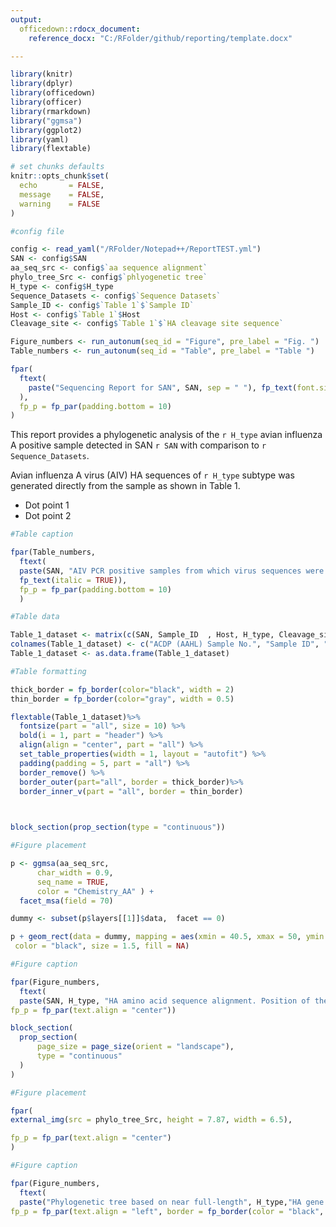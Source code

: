 ```yaml
---
output:
  officedown::rdocx_document:
    reference_docx: "C:/RFolder/github/reporting/template.docx"

---
```


```r
library(knitr)
library(dplyr)
library(officedown)
library(officer)
library(rmarkdown)
library("ggmsa")
library(ggplot2)
library(yaml)
library(flextable)

# set chunks defaults
knitr::opts_chunk$set(
  echo       = FALSE,
  message    = FALSE,
  warning    = FALSE
)

#config file

config <- read_yaml("/RFolder/Notepad++/ReportTEST.yml")
SAN <- config$SAN
aa_seq_src <- config$`aa sequence alignment`
phylo_tree_Src <- config$`phlyogenetic tree`
H_type <- config$H_type
Sequence_Datasets <- config$`Sequence Datasets`
Sample_ID <- config$`Table 1`$`Sample ID`
Host <- config$`Table 1`$Host
Cleavage_site <- config$`Table 1`$`HA cleavage site sequence`

Figure_numbers <- run_autonum(seq_id = "Figure", pre_label = "Fig. ")
Table_numbers <- run_autonum(seq_id = "Table", pre_label = "Table ")

```

```r

fpar(
  ftext(
    paste("Sequencing Report for SAN", SAN, sep = " "), fp_text(font.size = 14, bold = TRUE)
  ),
  fp_p = fp_par(padding.bottom = 10)
)

```

This report provides a phylogenetic analysis of the `r H_type` avian influenza A positive sample detected in SAN `r SAN` with comparison to `r Sequence_Datasets`.

Avian influenza A virus (AIV) HA sequences of `r H_type` subtype was generated directly from the sample as shown in Table 1.

* Dot point 1
* Dot point 2

```r

#Table caption

fpar(Table_numbers,
  ftext(
  paste(SAN, "AIV PCR positive samples from which virus sequences were obtained", sep = " "), 
  fp_text(italic = TRUE)),
  fp_p = fp_par(padding.bottom = 10)
  )

#Table data 

Table_1_dataset <- matrix(c(SAN, Sample_ID  , Host, H_type, Cleavage_site), ncol = 5)
colnames(Table_1_dataset) <- c("ACDP (AAHL) Sample No.", "Sample ID", "Host", "Subtype", "HA cleavage site sequence")
Table_1_dataset <- as.data.frame(Table_1_dataset)

#Table formatting

thick_border = fp_border(color="black", width = 2)
thin_border = fp_border(color="gray", width = 0.5)

flextable(Table_1_dataset)%>%
  fontsize(part = "all", size = 10) %>%
  bold(i = 1, part = "header") %>%
  align(align = "center", part = "all") %>%
  set_table_properties(width = 1, layout = "autofit") %>%
  padding(padding = 5, part = "all") %>%
  border_remove() %>%
  border_outer(part="all", border = thick_border)%>%
  border_inner_v(part = "all", border = thin_border)
  
```

```r



```

```r
block_section(prop_section(type = "continuous"))
```

```r

#Figure placement

p <- ggmsa(aa_seq_src,
      char_width = 0.9,
      seq_name = TRUE,
      color = "Chemistry_AA" ) +
  facet_msa(field = 70) 

dummy <- subset(p$layers[[1]]$data,  facet == 0)

p + geom_rect(data = dummy, mapping = aes(xmin = 40.5, xmax = 50, ymin = -Inf, ymax = Inf),
 color = "black", size = 1.5, fill = NA) 

#Figure caption

fpar(Figure_numbers,
  ftext(
  paste(SAN, H_type, "HA amino acid sequence alignment. Position of the multi-basic HA cleavage site is indicated by the black box.", sep = " "), fp_text(italic = TRUE)),
fp_p = fp_par(text.align = "center"))

block_section(
  prop_section(
      page_size = page_size(orient = "landscape"),
      type = "continuous"
  )
)

```


```r

#Figure placement

fpar(
external_img(src = phylo_tree_Src, height = 7.87, width = 6.5),

fp_p = fp_par(text.align = "center")
)

#Figure caption

fpar(Figure_numbers,
  ftext(
  paste("Phylogenetic tree based on near full-length", H_type,"HA gene sequences (1648bp) showing the relationship of sample", SAN, "(Red) to other endemic and exotic", H_type, "HA viruses.", sep = " "), fp_text(italic = TRUE)),
fp_p = fp_par(text.align = "left", border = fp_border(color = "black", style = "solid", width = 0.5)))



```
